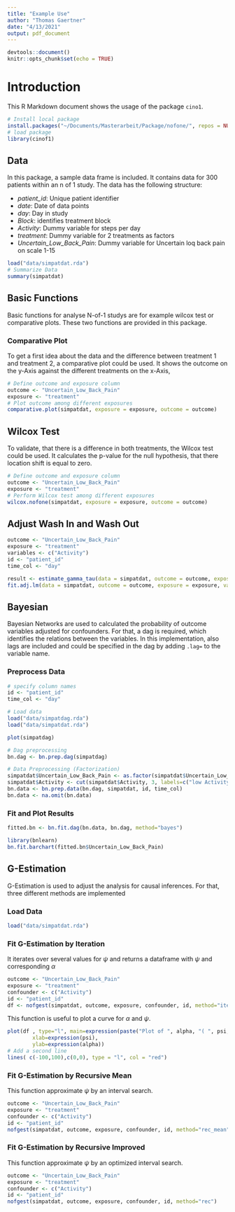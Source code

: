 ```yaml
---
title: "Example Use"
author: "Thomas Gaertner"
date: "4/13/2021"
output: pdf_document
---
```


```r
devtools::document()
knitr::opts_chunk$set(echo = TRUE)
```

# Introduction

This R Markdown document shows the usage of the package `cino1`. 

```r
# Install local package
install.packages("~/Documents/Masterarbeit/Package/nofone/", repos = NULL, type="source")
# load package
library(cinof1)
```


## Data

In this package, a sample data frame is included. It contains data for 300 patients within an n of 1 study. The data has the following structure:

* _patient_id_: Unique patient identifier
* _date_: Date of data points
* _day_: Day in study
* _Block_: identifies treatment block
* _Activity_: Dummy variable for steps per day
* _treatment_: Dummy variable for 2 treatments as factors
* _Uncertain_Low_Back_Pain_: Dummy variable for Uncertain loq back pain on scale 1-15

```r
load("data/simpatdat.rda")
# Summarize Data
summary(simpatdat)
```

## Basic Functions

Basic functions for analyse N-of-1 studys are for example wilcox test or comparative plots. These two functions are provided in this package.

### Comparative Plot

To get a first idea about the data and the difference between treatment 1 and treatment 2, a comparative plot could be used. It shows the outcome on the y-Axis against the different treatments on the x-Axis,

```r
# Define outcome and exposure column
outcome <- "Uncertain_Low_Back_Pain"
exposure <- "treatment"
# Plot outcome among different exposures
comparative.plot(simpatdat, exposure = exposure, outcome = outcome)
```


## Wilcox Test

To validate, that there is a difference in both treatments, the Wilcox test could be used. It calculates the p-value for the null hypothesis, that there location shift is equal to zero.

```r
# Define outcome and exposure column
outcome <- "Uncertain_Low_Back_Pain"
exposure <- "treatment"
# Perform Wilcox test among different exposures
wilcox.nofone(simpatdat, exposure = exposure, outcome = outcome)
```

## Adjust Wash In and Wash Out


```r
outcome <- "Uncertain_Low_Back_Pain"
exposure <- "treatment"
variables <- c("Activity")
id <- "patient_id"
time_col <- "day"

result <- estimate_gamma_tau(data = simpatdat, outcome = outcome, exposure = exposure, variables = variables, bound = 3, symmetric = TRUE, id=id, time_col = time_col)
fit.adj.lm(data = simpatdat, outcome = outcome, exposure = exposure, variables = variables, effects = result$best, id = id, time_col = time_col)
```



## Bayesian

Bayesian Networks are used to calculated the probability of outcome variables adjusted for confounders. For that, a dag is required, which identifies the relations between the variables.
In this implementation, also lags are included and could be specified in the dag by adding `.lag=` to the variable name.

###  Preprocess Data
```r
# specify column names
id <- "patient_id"
time_col <- "day"

# Load data
load("data/simpatdag.rda")
load("data/simpatdat.rda")

plot(simpatdag)

# Dag preprocessing
bn.dag <- bn.prep.dag(simpatdag)

# Data Preprocessing (Factorization)
simpatdat$Uncertain_Low_Back_Pain <- as.factor(simpatdat$Uncertain_Low_Back_Pain)
simpatdat$Activity <- cut(simpatdat$Activity, 3, labels=c("low Activity", "middle Activity", "high Activity"))
bn.data <- bn.prep.data(bn.dag, simpatdat, id, time_col)
bn.data <- na.omit(bn.data)
```


### Fit and Plot Results
```r
fitted.bn <- bn.fit.dag(bn.data, bn.dag, method="bayes")

library(bnlearn)
bn.fit.barchart(fitted.bn$Uncertain_Low_Back_Pain)
```


## G-Estimation

G-Estimation is used to adjust the analysis for causal inferences. For that, three different methods are implemented

### Load Data
```r
load("data/simpatdat.rda")
```


### Fit G-Estimation by Iteration
It iterates over several values for $\psi$ and returns a dataframe with $\psi$ and corresponding $\alpha$
```r
outcome <- "Uncertain_Low_Back_Pain"
exposure <- "treatment"
confounder <- c("Activity")
id <- "patient_id"
df <- nofgest(simpatdat, outcome, exposure, confounder, id, method="iterate", steps=100, upper_bound_psi = 10, lower_bound_psi = -10)
```

This function is useful to plot a curve for $\alpha$ and $\psi$.
```r
plot(df , type="l", main=expression(paste("Plot of ", alpha, "( ", psi,")")),
        xlab=expression(psi),
        ylab=expression(alpha))
# Add a second line
lines( c(-100,100),c(0,0), type = "l", col = "red")
```

### Fit G-Estimation by Recursive Mean

This function approximate $\psi$ by an interval search.
```r
outcome <- "Uncertain_Low_Back_Pain"
exposure <- "treatment"
confounder <- c("Activity")
id <- "patient_id"
nofgest(simpatdat, outcome, exposure, confounder, id, method="rec_mean")
```

### Fit G-Estimation by Recursive Improved

This function approximate $\psi$ by an optimized interval search.
```r
outcome <- "Uncertain_Low_Back_Pain"
exposure <- "treatment"
confounder <- c("Activity")
id <- "patient_id"
nofgest(simpatdat, outcome, exposure, confounder, id, method="rec")
```

